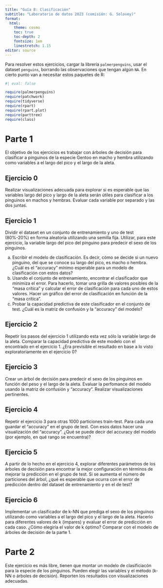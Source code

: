 ```yaml
---
title: "Guía 8: Clasificación"
subtitle: "Laboratorio de datos 2023 (comisión: G. Solovey)"
format:
  html: 
    theme: cosmo
    toc: true
    toc-depth: 2
    fontsize: 1em
    linestretch: 1.15
editor: source
---
```


Para resolver estos ejercicios, cargar la librería `palmerpenguins`, usar el dataset `penguins`, borrando las observaciones que tengan algún `NA`. En cierto punto van a necesitar estos paquetes de R:

```r
#| eval: false

require(palmerpenguins)
require(patchwork)
require(tidyverse)
require(rpart)     
require(rpart.plot)   
require(parttree) 
require(class)
```


# Parte 1
El objetivo de los ejercicios es trabajar con árboles de decisión para clasificar a 
pinguinos de la especie Gentoo en macho y hembra utilizando como variables a el largo del pico y el largo de la 
aleta. 

## Ejercicio 0
Realizar visualizaciones adecuada para explorar si es esperable que las variables largo del pico y largo de la aleta serán útiles para clasificar a los pinguinos en machos y hembras. Evaluar cada variable por separado y las dos juntas.

## Ejercicio 1
Dividir el dataset en un conjunto de entrenamiento y uno de test (80%-20%) en forma aleatoria utilizando una semilla fija. Utilizar, para este ejercicio, la variable largo del pico del pinguino para predecir el sexo de los pinguinos. 

  a. Escribir el modelo de clasificación. Es decir, cómo se decide si un nuevo pinguino, del que se conoce su largo del pico, es macho o hembra. ¿Cuál es el "accuracy" mínimo esperable para un modelo de clasificación con estos datos?
  b. Usando el conjunto de entrenamiento, encontrar el clasificador que minimiza el error. Para hacerlo, tomar una grilla de valores posibles de la "masa crítica" y calcular el error de clasificación para cada uno de estos valores. Hacer un gráfico del error de clasificación en función de la "masa crítica". 
  c. Probar la capacidad predictiva de este clasificador en el conjunto de test. ¿Cuál es la matriz de confusión y la "accuracy" del modelo? 

## Ejercicio 2
Repetir los pasos del ejercicio 1 utilizando esta vez sólo la variable largo de la aleta. Comparar la capacidad predictiva de este modelo con el encontrado en el ejercicio 1. ¿Era previsible el resultado en base a lo visto exploratoriamente en el ejercicio 0?

## Ejercicio 3
Crear un árbol de decisión para predecir el sexo de los pinguinos en función del peso y el largo de la aleta. Evaluar la perfomance del modelo usando la matriz de confusión y "accuracy". Realizar visualizaciones pertinentes.

## Ejercicio 4
Repetir el ejercicio 3 para otras 1000 particiones train-test. Para cada una guardar el "accuracy" en el grupo de test. Con esos datos hacer una visualización del "accuracy". ¿Qué se puede decir del accuracy del modelo (por ejemplo, en qué rango se encuentra)?

## Ejercicio 5
A partir de lo hecho en el ejercicio 4, explorar diferentes parámetros de los árboles de 
decisión para encontrar la mejor configuración en términos de mejorar la predicción en el 
grupo de test. Si se aumenta el número de particiones del árbol, ¿qué es esperable que 
ocurra con el error de predicción dentro del dataset de entrenamiento y en el de test?

## Ejercicio 6
Implementar un clasificador de k-NN que prediga el sexo de los pinguinos utilizando como variables a el largo del pico y el largo de la aleta. Hacerlo para diferentes valores de k (impares) y evaluar el error de predicción en cada caso. ¿Cómo elegiría el valor de k óptimo? Comparar con el modelo de árboles de decisión de la parte 1.


# Parte 2
Este ejercicio es más libre, tienen que montar un modelo de clasificiacón para la especie de los pinguinos. Pueden elegir las variables y el método (k-NN o árboles de decisión). Reporten los resultados con visualizaciones adecuadas. 

